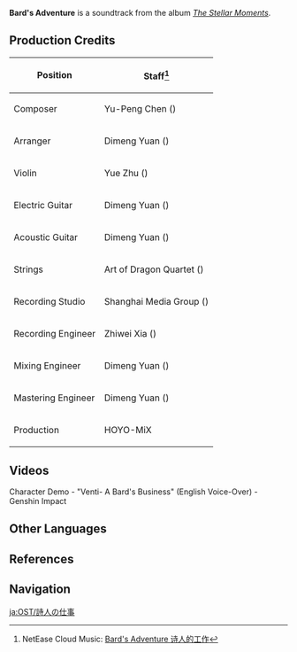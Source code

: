 {{Soundtrack Infobox
|title          =
|image          = The Stellar Moments.png
|album          = The Stellar Moments
|number         = 01
|featured       = GENSHIN CONCERT 2021 "Melodies of an Endless Journey" (CD)
|featured2      =
|featured3      =
|featured_disc  = A
|featured_disc2 =
|featured_disc3 =
|youtube_id     = zmS7kzSHuSE
|youtube_time   = 0
|spotify_id     = 3T1kzkVt4tkJWwIetV5IyD
|played_in      = Character Demo
|during         = [https://youtu.be/TSsWsCdiiPI Character Demo - "Venti: A Bard’s Business"]
|domain         =
|previous       = 
|next           = Let's Go, Crimson Knight!

}}
'''Bard's Adventure''' is a soundtrack from the album ''[[The Stellar Moments]]''.

==Production Credits==
{| class="wikitable" style="text-align:left; height:0.5em"
! Position
! Staff<ref>NetEase Cloud Music: [https://music.163.com/#/song?id=1817410055 Bard's Adventure 诗人的工作]</ref>
|-
! Composer
| Yu-Peng Chen ({{zh|陈致逸}})
|-
! Arranger
| Dimeng Yuan ({{zh|苑迪萌}})
|-
! Violin
| Yue Zhu ({{zh|朱玥}})
|-
! Electric Guitar
| Dimeng Yuan ({{zh|苑迪萌}})
|-
! Acoustic Guitar
| Dimeng Yuan ({{zh|苑迪萌}})
|-
! Strings
| Art of Dragon Quartet ({{zh|龙之艺四重奏}})
|-
! Recording Studio
| Shanghai Media Group ({{zh|上海广播大厦}})
|-
! Recording Engineer
| Zhiwei Xia ({{zh|夏之炜}})
|-
! Mixing Engineer
| Dimeng Yuan ({{zh|苑迪萌}})
|-
! Mastering Engineer
| Dimeng Yuan ({{zh|苑迪萌}})
|-
! Production
| HOYO-MiX
|}

==Videos==
<gallery>
Character Demo - "Venti- A Bard's Business" (English Voice-Over) - Genshin Impact
</gallery>
<!--
==Trivia==
-->
==Other Languages==
{{Other Languages
|en      = Bard's Adventure
|zhs     = 诗人的工作
|zhs_rm  = Shīrén de Gōngzuò
|zht     = 詩人的工作
|zht_rm  = Shīrén de Gōngzuò
|zh_tl   = A Poet's Work
|ja      = 詩人の仕事
|ja_rm   = Shijin no Shigoto
|ja_tl   = A Poet's Work
|ko      = {{tt|시인|詩人}}의 {{tt|업무|業務}}
|ko_rm   = Siin-ui Eommu
|ko_tl   = A Poet's Work
}}

==References==
{{Reflist}}

==Navigation==
{{Soundtrack Navbox|The Stellar Moments}}

[[ja:OST/詩人の仕事]]